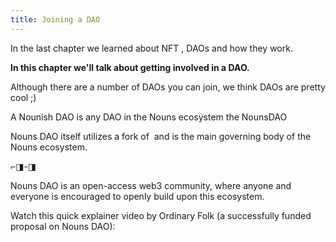 ```yaml
---
title: Joining a DAO
---
```


In the last chapter we learned about NFT <Nutshell children="utility" glossaryEntry="content/glossary/utility.mdx" />, DAOs and how they work.&#x20;

**In this chapter we'll talk about getting involved in a DAO.**&#x20;

Although there are a number of DAOs you can join, we think <Nutshell children="Nounish" glossaryEntry="content/glossary/Nounish.mdx" /> DAOs are pretty cool ;)

A Nounish DAO is any DAO in the Nouns ecosystem <Nutshell children="forking" glossaryEntry="content/glossary/Fork.mdx" /> the NounsDAO <Nutshell children="protocol." glossaryEntry="content/glossary/Protocol.mdx" />&#x20;

Nouns DAO itself utilizes a fork of <Nutshell children="compound governance" /> and is the main governing body of the Nouns ecosystem.

⌐◨-◨

Nouns DAO is an open-access web3 community, where anyone and everyone is encouraged to openly build upon this ecosystem.

Watch this quick explainer video by Ordinary Folk (a successfully funded proposal on Nouns DAO):

<Tweet tweetLink="ordinaryfolkco/status/1603200528162656257" align="center" hideConversation={true} />

